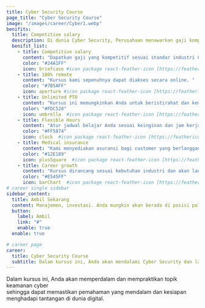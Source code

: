 ```yaml
---
title: Cyber Security Course
page_title: "Cyber Security Course"
image: "/images/career/Cyber1.webp"
benifits:
  title: Competitive salary
  description: Di dunia Cyber Security, Perusahaan menawarkan gaji kompetitif yang menarik, memastikan setiap ahli dihargai dengan sepadan atas kontribusi mereka yang tak ternilai
  benifit_list:
    - title: Competitive salary
      content: "Dapatkan gaji yang kompetitif sesuai standar industri Cyber Security."
      color: "#24A1FF"
      icon: briefcase #icon package react-feather-icon [https://feathericons.com]
    - title: 100% remote
      content: "Kursus kami sepenuhnya dapat diakses secara online. "
      color: "#7B5AFF"
      icon: aperture #icon package react-feather-icon [https://feathericons.com]
    - title: Unlimited PTO
      content: "Kursus ini memungkinkan Anda untuk beristirahat dan kembali belajar dengan energi yang lebih baik."
      color: "#FDC528"
      icon: umbrella  #icon package react-feather-icon [https://feathericons.com]
    - title: Flexible Hours
      content: "Atur jadwal belajar Anda sesuai keinginan dan jam kerja anda"
      color: "#FF5874"
      icon: clock  #icon package react-feather-icon [https://feathericons.com]
    - title: Medical insurance
      content: "Kami menyediakan asuransi bagi customer yang berlangganan course"
      color: "#12E189"
      icon: plusSquare  #icon package react-feather-icon [https://feathericons.com]
    - title: Career growth
      content: "Kursus dirancang sesuai kebutuhan industri dan akan langsung disalurkan kerja"
      color: "#E545FF"
      icon: barChart  #icon package react-feather-icon [https://feathericons.com]
# career single sidebar
sidebar_content:
  title: Ambil Sekarang
  content: Manajemen, investasi. Anda mungkin akan berada di posisi paling penting di perusahaan, garis depan membantu
  button:
    label: Ambil
    link: "#"
    enable: true
  enable: true

# career page
career:
  title: Cyber Security Course
  subtitle: Dalam kursus ini, Anda akan mendalami Cyber Security dan langsung mempraktekkan setiap konsep, memastikan pemahaman mendalam dan kesiapan menghadapi tantangan dunia digital.
---
```


Dalam kursus ini, Anda akan memperdalam dan mempraktikan topik keamanan cyber </br>sehingga dapat memastikan pemahaman yang mendalam dan kesiapan menghadapi tantangan di dunia digital.